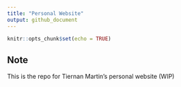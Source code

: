```yaml
---
title: "Personal Website"
output: github_document
---
```


```r
knitr::opts_chunk$set(echo = TRUE)
```

## Note

This is the repo for Tiernan Martin's personal website (WIP)